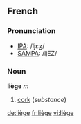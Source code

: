 :{{see|Liège|liege}}
==French==

===Pronunciation===
*[[w:IPA|IPA]]: /ljɛʒ/
*[[w:SAMPA|SAMPA]]: /ljEZ/

===Noun===
'''liège''' ''m''

#[[cork]] (''substance'')

[[de:liège]]
[[fr:liège]]
[[vi:liège]]